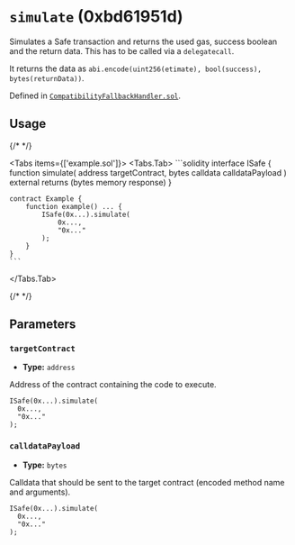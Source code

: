 


<LegacyCallout />

# `simulate` (0xbd61951d)

Simulates a Safe transaction and returns the used gas, success boolean and the return data. This has to be called via a `delegatecall`.

It returns the data as `abi.encode(uint256(etimate), bool(success), bytes(returnData))`.

Defined in [`CompatibilityFallbackHandler.sol`](https://github.com/safe-global/safe-smart-account/tree/v1.3.0/contracts/handler/CompatibilityFallbackHandler.sol#L87).


## Usage

{/* <!-- vale off --> */}

<Tabs items={['example.sol']}>
  <Tabs.Tab>
    ```solidity
    interface ISafe {
        function simulate(
            address targetContract,
            bytes calldata calldataPayload
        ) external returns (bytes memory response)
    }

    contract Example {
        function example() ... {
            ISafe(0x...).simulate(
                0x...,
                "0x..."
            );
        }
    }
    ```
  </Tabs.Tab>
</Tabs>

{/* <!-- vale on --> */}



## Parameters

### `targetContract`

  - **Type:** `address`

  Address of the contract containing the code to execute.

  ```solidity focus=2
  ISafe(0x...).simulate(
    0x...,
    "0x..."
  );
  ```


### `calldataPayload`

  - **Type:** `bytes`

  Calldata that should be sent to the target contract (encoded method name and arguments).

  ```solidity focus=3
  ISafe(0x...).simulate(
    0x...,
    "0x..."
  );
  ```





